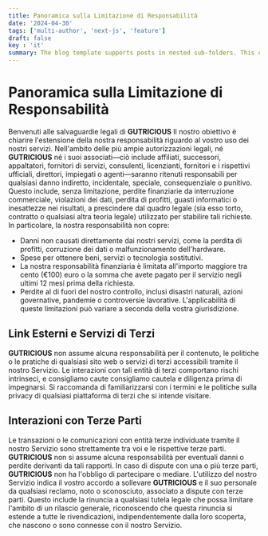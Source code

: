 ```yaml
---
title: Panoramica sulla Limitazione di Responsabilità
date: '2024-04-30'
tags: ['multi-author', 'next-js', 'feature']
draft: false
key : 'it'
summary: The blog template supports posts in nested sub-folders. This can be used to group posts of similar content e.g. a multi-part course.
---
```


# Panoramica sulla Limitazione di Responsabilità

Benvenuti alle salvaguardie legali di **GUTRICIOUS** Il nostro obiettivo è chiarire l'estensione della nostra responsabilità riguardo al vostro uso dei nostri servizi. Nell'ambito delle più ampie autorizzazioni legali, né **GUTRICIOUS** né i suoi associati—ciò include affiliati, successori, appaltatori, fornitori di servizi, consulenti, licenzianti, fornitori e i rispettivi ufficiali, direttori, impiegati o agenti—saranno ritenuti responsabili per qualsiasi danno indiretto, incidentale, speciale, consequenziale o punitivo. Questo include, senza limitazione, perdite finanziarie da interruzione commerciale, violazioni dei dati, perdita di profitti, guasti informatici o inesattezze nei risultati, a prescindere dal quadro legale (sia esso torto, contratto o qualsiasi altra teoria legale) utilizzato per stabilire tali richieste. In particolare, la nostra responsabilità non copre:

- Danni non causati direttamente dai nostri servizi, come la perdita di profitti, corruzione dei dati o malfunzionamento dell'hardware.
- Spese per ottenere beni, servizi o tecnologia sostitutivi.
- La nostra responsabilità finanziaria è limitata all'importo maggiore tra cento (€100) euro o la somma che avete pagato per il servizio negli ultimi 12 mesi prima della richiesta.
- Perdite al di fuori del nostro controllo, inclusi disastri naturali, azioni governative, pandemie o controversie lavorative. L'applicabilità di queste limitazioni può variare a seconda della vostra giurisdizione.

## Link Esterni e Servizi di Terzi

**GUTRICIOUS** non assume alcuna responsabilità per il contenuto, le politiche o le pratiche di qualsiasi sito web o servizi di terzi accessibili tramite il nostro Servizio. Le interazioni con tali entità di terzi comportano rischi intrinseci, e consigliamo caute consigliamo cautela e diligenza prima di impegnarsi. Si raccomanda di familiarizzarsi con i termini e le politiche sulla privacy di qualsiasi piattaforma di terzi che si intende visitare.

## Interazioni con Terze Parti

Le transazioni o le comunicazioni con entità terze individuate tramite il nostro Servizio sono strettamente tra voi e le rispettive terze parti. **GUTRICIOUS** non si assume alcuna responsabilità per eventuali danni o perdite derivanti da tali rapporti. In caso di dispute con una o più terze parti, **GUTRICIOUS** non ha l'obbligo di partecipare o mediare. L'utilizzo del nostro Servizio indica il vostro accordo a sollevare **GUTRICIOUS** e il suo personale da qualsiasi reclamo, noto o sconosciuto, associato a dispute con terze parti. Questo include la rinuncia a qualsiasi tutela legale che possa limitare l'ambito di un rilascio generale, riconoscendo che questa rinuncia si estende a tutte le rivendicazioni, indipendentemente dalla loro scoperta, che nascono o sono connesse con il nostro Servizio.
